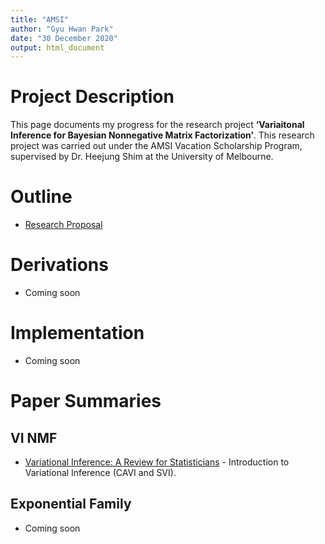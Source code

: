 ```yaml
---
title: "AMSI"
author: "Gyu Hwan Park"
date: "30 December 2020"
output: html_document
---
```


# Project Description

This page documents my progress for the research project **'Variaitonal Inference for Bayesian Nonnegative Matrix Factorization'**. This research project was carried out under the AMSI Vacation Scholarship Program, supervised by Dr. Heejung Shim at the University of Melbourne.

# Outline

* [Research Proposal](VI_proposal.pdf)


# Derivations

* Coming soon

# Implementation

* Coming soon


# Paper Summaries

## VI NMF

* [Variational Inference: A Review for Statisticians](vi_review_summary.html) - Introduction to Variational Inference (CAVI and SVI).


## Exponential Family

* Coming soon